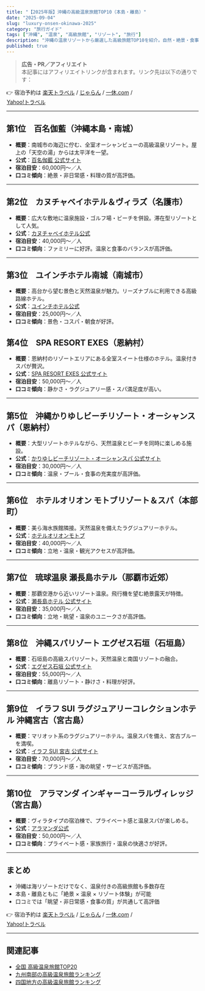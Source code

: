 ```yaml
---
title: "【2025年版】沖縄の高級温泉旅館TOP10（本島・離島）"
date: "2025-09-04"
slug: "luxury-onsen-okinawa-2025"
category: "旅行ガイド"
tags: ["沖縄", "温泉", "高級旅館", "リゾート", "旅行"]
description: "沖縄の温泉リゾートから厳選した高級旅館TOP10を紹介。自然・絶景・食事・温泉の魅力を総まとめ。公式サイトや口コミ傾向もチェック可能。"
published: true
---
```


> **広告・PR／アフィリエイト**  
> 本記事にはアフィリエイトリンクが含まれます。リンク先は以下の通りです：  

👉 宿泊予約は [楽天トラベル](/api/go/rakuten-travel) / [じゃらん](/api/go/jalan) / [一休.com](/api/go/ikyu) /  
<a href="//ck.jp.ap.valuecommerce.com/servlet/referral?sid=3751180&pid=892040663" rel="nofollow"><img src="//ad.jp.ap.valuecommerce.com/servlet/gifbanner?sid=3751180&pid=892040663" height="1" width="1" border="0">Yahoo!トラベル</a>


---

## 第1位　百名伽藍（沖縄本島・南城）

- **概要**：南城市の海辺に佇む、全室オーシャンビューの高級温泉リゾート。屋上の「天空の湯」からは太平洋を一望。  
- **公式**：[百名伽藍 公式サイト](https://www.hyakunagaran.com/)  
- **宿泊目安**：60,000円〜／人  
- **口コミ傾向**：絶景・非日常感・料理の質が高評価。  

---

## 第2位　カヌチャベイホテル＆ヴィラズ（名護市）

- **概要**：広大な敷地に温泉施設・ゴルフ場・ビーチを併設。滞在型リゾートとして人気。  
- **公式**：[カヌチャベイホテル公式](https://www.kanucha.jp/)  
- **宿泊目安**：40,000円〜／人  
- **口コミ傾向**：ファミリーに好評。温泉と食事のバランスが高評価。  

---

## 第3位　ユインチホテル南城（南城市）

- **概要**：高台から望む景色と天然温泉が魅力。リーズナブルに利用できる高級路線ホテル。  
- **公式**：[ユインチホテル公式](https://www.yuinchi.jp/)  
- **宿泊目安**：25,000円〜／人  
- **口コミ傾向**：景色・コスパ・朝食が好評。  

## 第4位　SPA RESORT EXES（恩納村）

- **概要**：恩納村のリゾートエリアにある全室スイート仕様のホテル。温泉付きスパが贅沢。  
- **公式**：[SPA RESORT EXES 公式サイト](https://exes-kariyushi.com/)  
- **宿泊目安**：50,000円〜／人  
- **口コミ傾向**：静かさ・ラグジュアリー感・スパ満足度が高い。  

---

## 第5位　沖縄かりゆしビーチリゾート・オーシャンスパ（恩納村）

- **概要**：大型リゾートホテルながら、天然温泉とビーチを同時に楽しめる施設。  
- **公式**：[かりゆしビーチリゾート・オーシャンスパ 公式サイト](https://kariyushi-oceanspa.jp/)  
- **宿泊目安**：30,000円〜／人  
- **口コミ傾向**：温泉・プール・食事の充実度が高評価。   

---

## 第6位　ホテルオリオン モトブリゾート＆スパ（本部町）

- **概要**：美ら海水族館隣接。天然温泉を備えたラグジュアリーホテル。  
- **公式**：[ホテルオリオンモトブ](https://www.okinawaresort-orion.com/)  
- **宿泊目安**：40,000円〜／人  
- **口コミ傾向**：立地・温泉・観光アクセスが高評価。  

---

## 第7位　琉球温泉 瀬長島ホテル（那覇市近郊）

- **概要**：那覇空港から近いリゾート温泉。飛行機を望む絶景露天が特徴。  
- **公式**：[瀬長島ホテル 公式サイト](https://www.resorts.co.jp/senaga)  
- **宿泊目安**：35,000円〜／人  
- **口コミ傾向**：立地・眺望・温泉のユニークさが高評価。  

---

## 第8位　沖縄スパリゾート エグゼス石垣（石垣島）

- **概要**：石垣島の高級スパリゾート。天然温泉と南国リゾートの融合。  
- **公式**：[エグゼス石垣 公式サイト](https://www.nesthotel.co.jp/kariyushi-ishigaki/)  
- **宿泊目安**：55,000円〜／人  
- **口コミ傾向**：離島リゾート・静けさ・料理が好評。  

---

## 第9位　イラフ SUI ラグジュアリーコレクションホテル 沖縄宮古（宮古島）

- **概要**：マリオット系のラグジュアリーホテル。温泉スパを備え、宮古ブルーを満喫。  
- **公式**：[イラフ SUI 宮古 公式サイト](https://www.suihotels.com/iraphsui-miyako_okinawa/)  
- **宿泊目安**：70,000円〜／人  
- **口コミ傾向**：ブランド感・海の眺望・サービスが高評価。 

---

## 第10位　アラマンダ インギャーコーラルヴィレッジ（宮古島）

- **概要**：ヴィラタイプの宿泊棟で、プライベート感と温泉スパが楽しめる。  
- **公式**：[アラマンダ公式](https://www.allamanda.jp/)  
- **宿泊目安**：50,000円〜／人  
- **口コミ傾向**：プライベート感・家族旅行・温泉の快適さが好評。  

---

## まとめ

- 沖縄は海リゾートだけでなく、温泉付きの高級旅館も多数存在  
- 本島・離島ともに「絶景 × 温泉 × リゾート体験」が可能  
- 口コミでは「眺望・非日常感・食事の質」が共通して高評価  

👉 宿泊予約は [楽天トラベル](/api/go/rakuten-travel) / [じゃらん](/api/go/jalan) / [一休.com](/api/go/ikyu) /  
<a href="//ck.jp.ap.valuecommerce.com/servlet/referral?sid=3751180&pid=892040663" rel="nofollow"><img src="//ad.jp.ap.valuecommerce.com/servlet/gifbanner?sid=3751180&pid=892040663" height="1" width="1" border="0">Yahoo!トラベル</a>

---

## 関連記事
- [全国 高級温泉旅館TOP20](/articles/luxury-onsen-japan-2025)  
- [九州南部の高級温泉旅館ランキング](/articles/luxury-onsen-kyushu-south-2025)  
- [四国地方の高級温泉旅館ランキング](/articles/luxury-onsen-shikoku-2025)  
